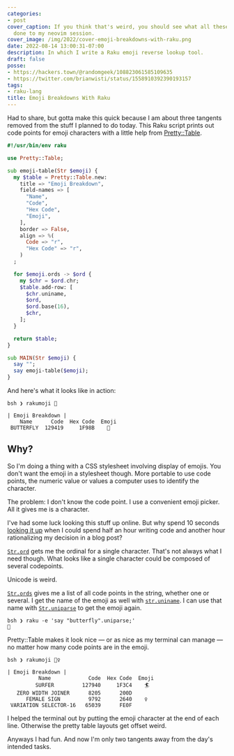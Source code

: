```yaml
---
categories:
- post
cover_caption: If you think that's weird, you should see what all these emoji have
  done to my neovim session.
cover_image: /img/2022/cover-emoji-breakdowns-with-raku.png
date: 2022-08-14 13:00:31-07:00
description: In which I write a Raku emoji reverse lookup tool.
draft: false
posse:
- https://hackers.town/@randomgeek/108823061585109635
- https://twitter.com/brianwisti/status/1558910392390193157
tags:
- raku-lang
title: Emoji Breakdowns With Raku
---
```


Had to share, but gotta make this quick because I am about three tangents
removed from the stuff I planned to do today. This Raku script prints out code
points for emoji characters with a little help from
[Pretty::Table][pretty-table].

[pretty-table]: https://raku.land/cpan:ANTONOV/Pretty::Table

```raku
#!/usr/bin/env raku

use Pretty::Table;

sub emoji-table(Str $emoji) {
  my $table = Pretty::Table.new:
    title => "Emoji Breakdown",
    field-names => [
      "Name",
      "Code",
      "Hex Code",
      "Emoji",
    ],
    border => False,
    align => %(
      Code => "r",
      "Hex Code" => "r",
    )
  ;

  for $emoji.ords -> $ord {
    my $chr = $ord.chr;
    $table.add-row: [
      $chr.uniname,
      $ord,
      $ord.base(16),
      $chr,
    ];
  }

  return $table;
}

sub MAIN(Str $emoji) {
  say "";
  say emoji-table($emoji);
}
```

And here's what it looks like in action:

``` text
bsh ❯ rakumoji 🦋

| Emoji Breakdown |
    Name      Code  Hex Code  Emoji
 BUTTERFLY  129419     1F98B    🦋
 ```

## Why?

So I'm doing a thing with a CSS stylesheet involving display of emojis. You
don't want the emoji in a stylesheet though. More portable to use code points,
the numeric value or values a computer uses to identify the character.

The problem: I don't know the code point. I use a convenient emoji picker. All
it gives me is a character.

I've had some luck looking this stuff up online. But why spend 10 seconds
[looking it up][unicode-butterfly] when I could spend half an hour writing code
and another hour rationalizing my decision in a blog post?

[unicode-butterfly]: https://unicode-table.com/en/1F98B/

[`Str.ord`][str-ord] gets me the ordinal for a single character. That's not
always what I need though. What looks like a single character could be composed
of several codepoints.

Unicode is weird.

[`Str.ords`][str-ords] gives me a list of all code points in the string,
whether one or several. I get the name of the emoji as well with
[`str.uniname`][str-uniname]. I can use that name with
[`Str.uniparse`][str-uniparse] to get the emoji again.

```text
bsh ❯ raku -e 'say "butterfly".uniparse;'
🦋
```

[str-ord]: https://docs.raku.org/type/Str#(Cool)_routine_ords
[str-ords]: https://docs.raku.org/type/Str#(Cool)_routine_ords
[str-uniname]: https://docs.raku.org/type/Str#(Cool)_routine_uniname
[str-uniparse]: https://docs.raku.org/type/Str#routine_uniparse

Pretty::Table makes it look nice — or as nice as my terminal can manage — no
matter how many code points are in the emoji.

``` text
bsh ❯ rakumoji 🏄‍♀️

| Emoji Breakdown |
          Name            Code  Hex Code  Emoji
         SURFER         127940     1F3C4    🏄
   ZERO WIDTH JOINER      8205      200D    ‍
      FEMALE SIGN         9792      2640    ♀
 VARIATION SELECTOR-16   65039      FE0F    ️
```

I helped the terminal out by putting the emoji character at the end of each
line. Otherwise the pretty table layouts get offset weird.

Anyways I had fun. And now I'm only two tangents away from the day's intended
tasks.
